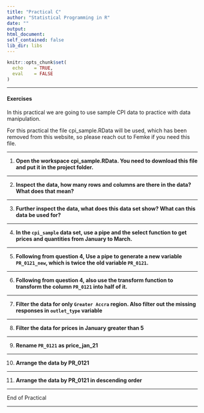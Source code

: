 ```yaml
---
title: "Practical C"
author: "Statistical Programming in R"
date: ""
output: 
html_document:
self_contained: false
lib_dir: libs
---
```


```r
knitr::opts_chunk$set(
  echo    = TRUE,
  eval    = FALSE
)

```

---

#### Exercises
In this practical we are going to use sample CPI data to practice with data manipulation.

For this practical the file cpi_sample.RData will be used, which has been removed from this website, so please reach out to Femke if you need this file.

---

1. **Open the workspace cpi_sample.RData. You need to download this file and put it in the project folder.**

---

2. **Inspect the data, how many rows and columns are there in the data? What does that mean?**

---

3. **Further inspect the data, what does this data set show? What can this data be used for?**

---

4. **In the `cpi_sample` data set, use a pipe and the select function to get prices and quantities from January to March.**

---

5. **Following from question 4,  Use a pipe to generate a new variable `PR_0121_new`, which is twice the old variable `PR_0121`.**

---

6. **Following from question 4, also use the transform function to transform the column `PR_0121` into half of it.**

---

7. **Filter the data for only `Greater Accra` region. Also filter out the missing responses in `outlet_type` variable**

---

8. **Filter the data for prices in January greater than 5**

--- 

9. **Rename `PR_0121` as price_jan_21**

--- 

10. **Arrange the data by PR_0121 **

--- 

11. **Arrange the data by PR_0121 in descending order **

--- 

End of Practical

---
